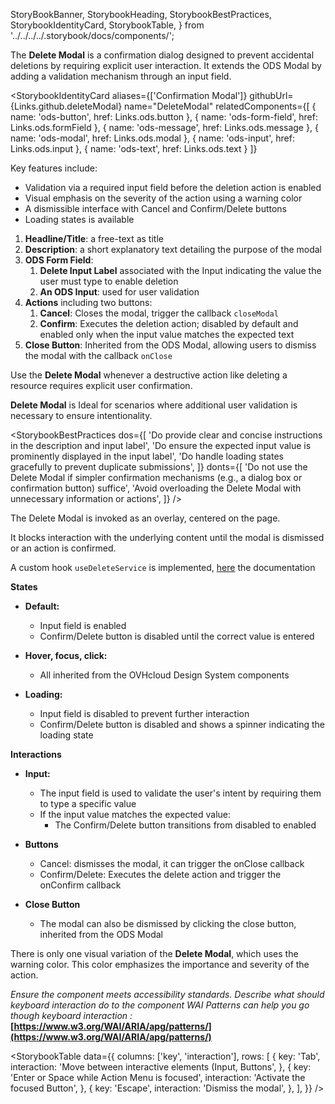   StoryBookBanner,
  StorybookHeading,
  StorybookBestPractices,
  StorybookIdentityCard,
  StorybookTable,
} from '../../../../.storybook/docs/components/';

<Meta title="Templates/Delete Modal/Documentation" />

<StoryBookBanner of={meta} />

The **Delete Modal** is a confirmation dialog designed to prevent accidental deletions by requiring explicit user interaction. It extends the ODS Modal by adding a validation mechanism through an input field.

<StorybookHeading label="Overview" level={2} />

<StorybookIdentityCard
  aliases={['Confirmation Modal']}
  githubUrl={Links.github.deleteModal}
  name="DeleteModal"
  relatedComponents={[
    { name: 'ods-button', href: Links.ods.button },
    { name: 'ods-form-field', href: Links.ods.formField },
    { name: 'ods-message', href: Links.ods.message },
    { name: 'ods-modal', href: Links.ods.modal },
    { name: 'ods-input', href: Links.ods.input },
    { name: 'ods-text', href: Links.ods.text }
  ]}
>

Key features include:

- Validation via a required input field before the deletion action is enabled
- Visual emphasis on the severity of the action using a warning color
- A dismissible interface with Cancel and Confirm/Delete buttons
- Loading states is available

</StorybookIdentityCard>

<StorybookHeading label="Anatomy" level={2} />

1. **Headline/Title**: a free-text as title
2. **Description**: a short explanatory text detailing the purpose of the modal
3. **ODS Form Field**:
   1. **Delete Input Label** associated with the Input indicating the value the user must type to enable deletion
   2. **An ODS Input**: used for user validation
4. **Actions** including two buttons:
   1. **Cancel**: Closes the modal, trigger the callback `closeModal`
   2. **Confirm**: Executes the deletion action; disabled by default and enabled only when the input value matches the expected text
5. **Close Button**: Inherited from the ODS Modal, allowing users to dismiss the modal with the callback `onClose`

<StorybookHeading label="Usage" level={2} />

Use the **Delete Modal** whenever a destructive action like deleting a resource requires explicit user confirmation.

**Delete Modal** is Ideal for scenarios where additional user validation is necessary to ensure intentionality.

<StorybookHeading label="Dos & Don'ts" level={2} />

<StorybookBestPractices
  dos={[
    'Do provide clear and concise instructions in the description and input label',
    'Do ensure the expected input value is prominently displayed in the input label',
    'Do handle loading states gracefully to prevent duplicate submissions',
  ]}
  donts={[
    'Do not use the Delete Modal if simpler confirmation mechanisms (e.g., a dialog box or confirmation button) suffice',
    'Avoid overloading the Delete Modal with unnecessary information or actions',
  ]}
/>

<StorybookHeading label="Placement" level={2} />

The Delete Modal is invoked as an overlay, centered on the page.

It blocks interaction with the underlying content until the modal is dismissed or an action is confirmed.

<StorybookHeading label="Api Service" level={2} />

A custom hook `useDeleteService` is implemented, [here](/docs/hooks-usedeleteservice--technical-information) the documentation

<StorybookHeading label="Behaviour" level={2} />

**States**

- **Default:**

  - Input field is enabled
  - Confirm/Delete button is disabled until the correct value is entered

- **Hover, focus, click:**

  - All inherited from the OVHcloud Design System components

- **Loading:**
  - Input field is disabled to prevent further interaction
  - Confirm/Delete button is disabled and shows a spinner indicating the loading state

**Interactions**

- **Input:**

  - The input field is used to validate the user's intent by requiring them to type a specific value
  - If the input value matches the expected value:
    - The Confirm/Delete button transitions from disabled to enabled

- **Buttons**

  - Cancel: dismisses the modal, it can trigger the onClose callback
  - Confirm/Delete: Executes the delete action and trigger the onConfirm callback

- **Close Button**
  - The modal can also be dismissed by clicking the close button, inherited from the ODS Modal

<StorybookHeading label="Variations" level={2} />

There is only one visual variation of the **Delete Modal**, which uses the warning color. This color emphasizes the importance and severity of the action.

<StorybookHeading label="Accessibility" level={2} />

_Ensure the component meets accessibility standards.
Describe what should keyboard interaction do to the component
WAI Patterns can help you go though keyboard interaction :_ **[https://www.w3.org/WAI/ARIA/apg/patterns/](https://www.w3.org/WAI/ARIA/apg/patterns/)**

<StorybookTable
  data={{
    columns: ['key', 'interaction'],
    rows: [
      {
        key: 'Tab',
        interaction: 'Move between interactive elements (Input, Buttons',
      },
      {
        key: 'Enter or Space while Action Menu is focused',
        interaction: 'Activate the focused Button',
      },
      {
        key: 'Escape',
        interaction: 'Dismiss the modal',
      },
    ],
  }}
/>
